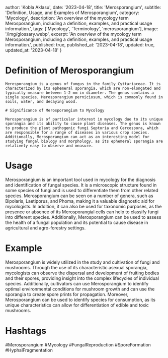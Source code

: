 
  author: 'Kobla Aklasu',
  date: '2023-04-18',
  title: 'Merosporangium',
  subtitle: 'Definition, Usage, and Examples of Merosporangium',
  category: 'Mycology',
  description: 'An overview of the mycology term Merosporangium, including a definition, examples, and practical usage information.',
  tags: ['Mycology', 'Terminology', 'merosporangium'],
  image: '/img/glossary.webp',
  excerpt: 'An overview of the mycology term Merosporangium, including a definition, examples, and practical usage information.',
  published: true,
  published_at: '2023-04-18',
  updated: true,
  updated_at: '2023-04-18'
}




# Definition of Merosporangium
    
    Merosporangium is a genus of fungus in the family Cyttariaceae. It is characterized by its ephemeral sporangia, which are non-elongated and typically measure between 1-2 mm in diameter. The genus contains a single species, Merosporangium perniciosum, which is commonly found in soils, water, and decaying wood.
    
    # Significance of Merosporangium to Mycology
    
    Merosporangium is of particular interest in mycology due to its unique sporangia and its ability to cause plant diseases. The genus is known to produce the plant pathogenic fungi Septoria and Cercospora, which are responsible for a range of diseases in various crop species. Additionally, Merosporangium can act as an interesting model for studying fungal biology and morphology, as its ephemeral sporangia are relatively easy to observe and measure.

# Usage

Merosporangium is an important tool used in mycology for the diagnosis and identification of fungal species. It is a microscopic structure found in some species of fungi and is used to differentiate them from other related species. Merosporangium can be seen on a number of genera, such as Bipolaris, Laetiporus, and Phoma, making it a valuable diagnostic aid for mycologists. In addition, it can also be used for taxonomic purposes, as the presence or absence of its Merosporangial cells can help to classify fungi into different species. Additionally, Merosporangium can be used to assess the health of a fungal population and its potential to cause disease in agricultural and agro-forestry settings.

# Example

Merosporangium is widely utilized in the study and cultivation of fungi and mushrooms. Through the use of its characteristic asexual sporangia, mycologists can observe the dispersal and development of fruiting bodies and their spores, providing insight into the complex lifecycles of individual species. Additionally, cultivators can use Merosporangium to identify optimal environmental conditions for mushroom growth and can use the sporangia to create spore prints for propagation. Moreover, Merosporangium can be used to identify species for consumption, as its unique characteristics can allow for differentiation of edible and toxic mushrooms.

# Hashtags

#Merosporangium #Mycology #FungalReproduction #SporeFormation #HyphalFragmentation

